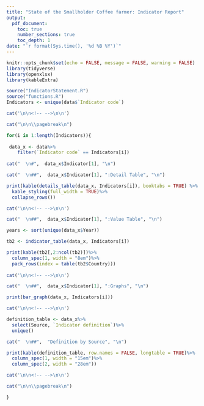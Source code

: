 ```yaml
---
title: "State of the Smallholder Coffee farmer: Indicator Report"
output:
  pdf_document: 
    toc: true
    number_sections: true
    toc_depth: 1
date: "`r format(Sys.time(), '%d %B %Y')`"
---
```


```r
knitr::opts_chunk$set(echo = FALSE, message = FALSE, warning = FALSE)
library(tidyverse)
library(openxlsx)
library(kableExtra)
```

```r
source("IndicatorStatement.R")
source("functions.R")
Indicators <- unique(data$`Indicator code`)
```

```r
cat('\n\n<!-- -->\n\n')

cat("\n\n\\pagebreak\n")

for(i in 1:length(Indicators)){
  
 data_x <- data%>%
    filter(`Indicator code` == Indicators[i])
 
cat("  \n#",  data_x$Indicator[1], "\n")    

cat("  \n##",  data_x$Indicator[1], ":Detail Table", "\n")

print(kable(details_table(data_x, Indicators[i]), booktabs = TRUE) %>%
  kable_styling(full_width = TRUE)%>%
  collapse_rows())

cat('\n\n<!-- -->\n\n')

cat("  \n##",  data_x$Indicator[1], ":Value Table", "\n")  

years <- sort(unique(data_x$Year))

tb2 <- indicator_table(data_x, Indicators[i])

print(kable(tb2[,2:ncol(tb2)])%>%
  column_spec(1, width = "8em")%>%
  pack_rows(index = table(tb2$Country)))
  
cat('\n\n<!-- -->\n\n')

cat("  \n##",  data_x$Indicator[1], ":Graphs", "\n")  

print(bar_graph(data_x, Indicators[i]))

cat('\n\n<!-- -->\n\n')

definition_table <- data_x%>%
  select(Source, `Indicator definition`)%>%
  unique()

cat("  \n##",  "Definition by Source", "\n")  

print(kable(definition_table, row.names = FALSE, longtable = TRUE)%>%
  column_spec(1, width = "15em")%>%
  column_spec(2, width = "28em"))

cat('\n\n<!-- -->\n\n')

cat("\n\n\\pagebreak\n")

}
```

